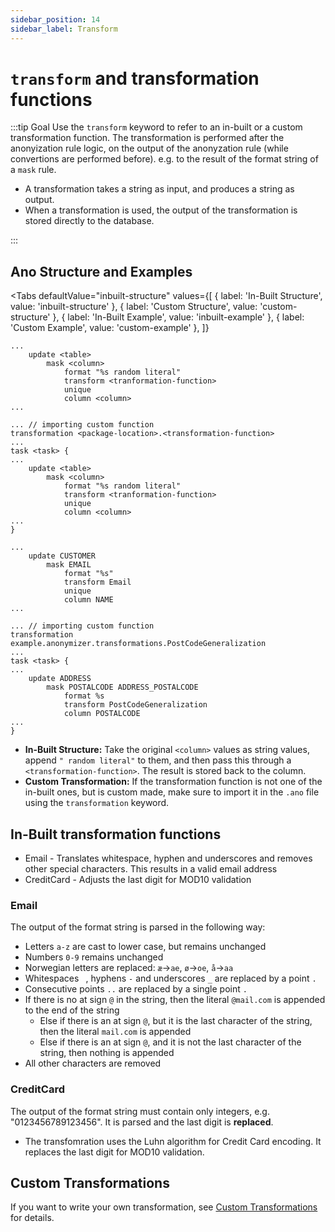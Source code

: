 ```yaml
---
sidebar_position: 14
sidebar_label: Transform
---
```



# `transform` and transformation functions

:::tip Goal
Use the `transform` keyword to refer to an in-built or a custom transformation function. The transformation is performed after the anonyization rule logic, on the output of the anonyzation rule (while convertions are performed before). e.g. to the result of the format string of a `mask` rule.

- A transformation takes a string as input, and produces a string as output.
- When a transformation is used, the output of the transformation is stored directly to the database.

:::

## Ano Structure and Examples

<Tabs
  defaultValue="inbuilt-structure"
  values={[
    { label: 'In-Built Structure', value: 'inbuilt-structure' },
	{ label: 'Custom Structure', value: 'custom-structure' },
    { label: 'In-Built Example', value: 'inbuilt-example' },
	{ label: 'Custom Example', value: 'custom-example' },
  ]}
>

<TabItem value="inbuilt-structure">

```ano
...
    update <table>
        mask <column>
            format "%s random literal"
            transform <tranformation-function>
            unique
            column <column>
...
```

</TabItem>

<TabItem value="custom-structure">

```ano
... // importing custom function
transformation <package-location>.<transformation-function>
...
task <task> {
...
    update <table>
        mask <column>
            format "%s random literal"
            transform <tranformation-function>
            unique
            column <column>
...
}
```

</TabItem>

<TabItem value="inbuilt-example">

```ano
...
    update CUSTOMER
        mask EMAIL
            format "%s"
            transform Email
            unique
            column NAME
...
```

</TabItem>

<TabItem value="custom-example">

```ano
... // importing custom function
transformation example.anonymizer.transformations.PostCodeGeneralization
...
task <task> {
...
    update ADDRESS
        mask POSTALCODE ADDRESS_POSTALCODE
            format %s
            transform PostCodeGeneralization
            column POSTALCODE
...
}
```

</TabItem>

</Tabs>

- **In-Built Structure:** Take the original `<column>` values as string values, append `" random literal"` to them, and then pass this through a `<transformation-function>`. The result is stored back to the column.
- **Custom Transformation:** If the transformation function is not one of the in-built ones, but is custom made, make sure to import it in the `.ano` file using the `transformation` keyword.

## In-Built transformation functions

- Email - Translates whitespace, hyphen and underscores and removes other special characters. This results in a valid email address
- CreditCard - Adjusts the last digit for MOD10 validation

### Email

The output of the format string is parsed in the following way:

- Letters `a-z` are cast to lower case, but remains unchanged
- Numbers `0-9` remains unchanged
- Norwegian letters are replaced: `æ`->`ae`, `ø`->`oe`, `å`->`aa`
- Whitespaces ` `, hyphens `-` and underscores `_` are replaced by a point `.`
- Consecutive points `..` are replaced by a single point `.`
- If there is no at sign `@` in the string, then the literal `@mail.com` is appended to the end of the string
  - Else if there is an at sign `@`, but it is the last character of the string, then the literal `mail.com` is appended
  - Else if there is an at sign `@`, and it is not the last character of the string, then nothing is appended
- All other characters are removed

### CreditCard

The output of the format string must contain only integers, e.g. "0123456789123456". It is parsed and the last digit is **replaced**.

- The transfomration uses the Luhn algorithm for Credit Card encoding. It replaces the last digit for MOD10 validation.

## Custom Transformations

If you want to write your own transformation, see [Custom Transformations](../custom-code/custom-transformations) for details.
